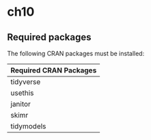 # ch10

## Required packages

The following CRAN packages must be installed:

| Required CRAN Packages |
|------------------------|
| tidyverse              |
| usethis                |
| janitor                |
| skimr                  |
| tidymodels             |


